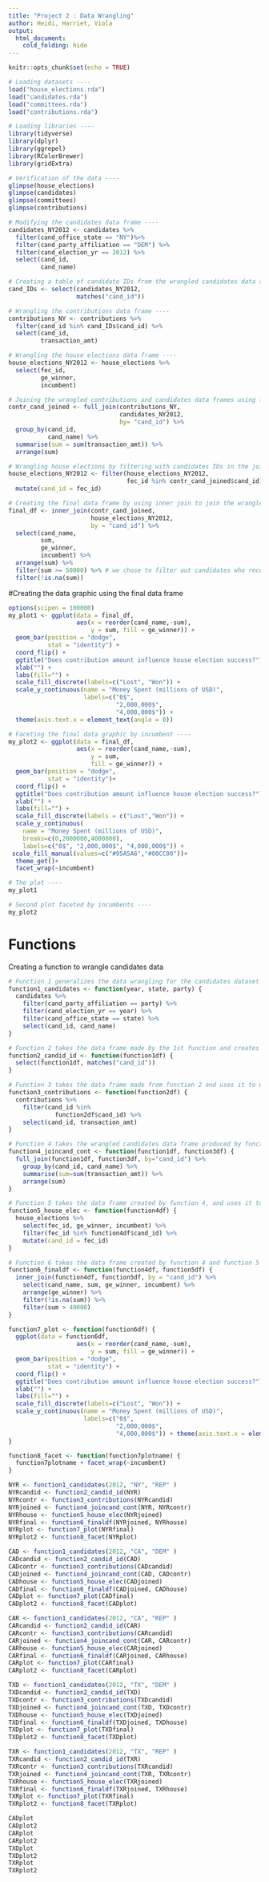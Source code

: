 ```yaml
---
title: "Project 2 : Data Wrangling"
author: Heidi, Harriet, Viola 
output: 
  html_document:
    cold_folding: hide
---
```

```r
knitr::opts_chunk$set(echo = TRUE)
```



```r
# Loading datasets ----
load("house_elections.rda")
load("candidates.rda")
load("committees.rda")
load("contributions.rda")
```


```r
# Loading libraries ----
library(tidyverse)
library(dplyr)
library(ggrepel)
library(RColorBrewer)
library(gridExtra)
```

```r
# Verification of the data ----
glimpse(house_elections)
glimpse(candidates)
glimpse(committees)
glimpse(contributions)
```

```r
# Modifying the candidates data frame ----
candidates_NY2012 <- candidates %>%
  filter(cand_office_state == "NY")%>%
  filter(cand_party_affiliation == "DEM") %>%
  filter(cand_election_yr == 2012) %>%
  select(cand_id, 
         cand_name)
```

```r
# Creating a table of candidate IDs from the wrangled candidates data set ----
cand_IDs <- select(candidates_NY2012,
                   matches("cand_id"))
```

```r
# Wrangling the contributions data frame ----
contributions_NY <- contributions %>% 
  filter(cand_id %in% cand_IDs$cand_id) %>%
  select(cand_id, 
         transaction_amt)
```

```r
# Wrangling the house elections data frame ----
house_elections_NY2012 <- house_elections %>%
  select(fec_id, 
         ge_winner, 
         incumbent)
```

```r
# Joining the wrangled contributions and candidates data frames using full_join ----
contr_cand_joined <- full_join(contributions_NY,
                               candidates_NY2012, 
                               by= "cand_id") %>%
  group_by(cand_id, 
           cand_name) %>%
  summarise(sum = sum(transaction_amt)) %>%
  arrange(sum)
```

```r
# Wrangling house elections by filtering with candidates IDs in the joined candidate and contribution data frame ----
house_elections_NY2012 <- filter(house_elections_NY2012,
                                 fec_id %in% contr_cand_joined$cand_id) %>%
  mutate(cand_id = fec_id)
```

```r
# Creating the final data frame by using inner join to join the wrangled house election and the previously joined data frame of candidates and contributions ----
final_df <- inner_join(contr_cand_joined,
                       house_elections_NY2012, 
                       by = "cand_id") %>%
  select(cand_name, 
         sum, 
         ge_winner, 
         incumbent) %>%
  arrange(sum) %>%
  filter(sum >= 50000) %>% # we chose to filter out candidates who received less than 50 000 dollars 
  filter(!is.na(sum))
```
#Creating the data graphic using the final data frame

```r
options(scipen = 100000)
my_plot1 <- ggplot(data = final_df, 
                   aes(x = reorder(cand_name,-sum), 
                       y = sum, fill = ge_winner)) + 
  geom_bar(position = "dodge",
           stat = "identity") +
  coord_flip() +
  ggtitle("Does contribution amount influence house election success?") +
  xlab("") +
  labs(fill="") +
  scale_fill_discrete(labels=c("Lost", "Won")) +
  scale_y_continuous(name = "Money Spent (millions of USD)",                breaks=c(0,2000000,4000000),
                     labels=c("0$", 
                              "2,000,000$",
                              "4,000,000$")) + 
  theme(axis.text.x = element_text(angle = 0))
```



```r
# Faceting the final data graphic by incumbent ----
my_plot2 <- ggplot(data = final_df, 
                   aes(x = reorder(cand_name,-sum),
                       y = sum, 
                       fill = ge_winner)) + 
  geom_bar(position = "dodge",
           stat = "identity")+
  coord_flip() +
  ggtitle("Does contribution amount influence house election success?") +
  xlab("") +
  labs(fill="") +
  scale_fill_discrete(labels = c("Lost","Won")) +
  scale_y_continuous(
    name = "Money Spent (millions of USD)",
    breaks=c(0,2000000,4000000),
    labels=c("0$", "2,000,000$", "4,000,000$")) +
 scale_fill_manual(values=c("#95A5A6","#00CC00"))+
  theme_get()+
  facet_wrap(~incumbent)
```




```r
# The plot ----
my_plot1  
```

```r
# Second plot faceted by incumbents ----
my_plot2
```



# Functions

Creating a function to wrangle candidates data
```r
# Function 1 generalizes the data wrangling for the candidates dataset ----
function1_candidates <- function(year, state, party) {
  candidates %>%
    filter(cand_party_affiliation == party) %>%
    filter(cand_election_yr == year) %>%
    filter(cand_office_state == state) %>%
    select(cand_id, cand_name) 
}
```

```r
# Function 2 takes the data frame made by the 1st function and creates a list of the candidate IDs from that data frame ----
function2_candid_id <- function(function1df) {
  select(function1df, matches("cand_id"))
}
```

```r
# Function 3 takes the data frame made from function 2 and uses it to wrangle the contributions data frame ----
function3_contributions <- function(function2df) {
  contributions %>%
    filter(cand_id %in%
             function2df$cand_id) %>%
    select(cand_id, transaction_amt)
}
```

```r
# Function 4 takes the wrangled candidates data frame produced by function 1 and the wrangled contribution data frame produced by function 3 and joins those two dataframes ----
function4_joincand_cont <- function(function1df, function3df) {
  full_join(function1df, function3df, by="cand_id") %>%
    group_by(cand_id, cand_name) %>%
    summarise(sum=sum(transaction_amt)) %>%
    arrange(sum)
}
```

```r
# Function 5 takes the data frame created by function 4, and uses it to wrangle the house elections data frame ----
function5_house_elec <- function(function4df) {
  house_elections %>% 
    select(fec_id, ge_winner, incumbent) %>%
    filter(fec_id %in% function4df$cand_id) %>%
    mutate(cand_id = fec_id)
}

```

```r
# Function 6 takes the data frame created by function 4 and function 5 and joins them to create the final data frame that will produce the overall analysis
function6_finaldf <- function(function4df, function5df) {
  inner_join(function4df, function5df, by = "cand_id") %>%
    select(cand_name, sum, ge_winner, incumbent) %>%
    arrange(ge_winner) %>%
    filter(!is.na(sum)) %>%
    filter(sum > 40000)
}
```

```r
function7_plot <- function(function6df) {
  ggplot(data = function6df, 
                   aes(x = reorder(cand_name,-sum), 
                       y = sum, fill = ge_winner)) + 
  geom_bar(position = "dodge",
           stat = "identity") +
  coord_flip() +
  ggtitle("Does contribution amount influence house election success?") +
  xlab("") +
  labs(fill="") +
  scale_fill_discrete(labels=c("Lost", "Won")) +
  scale_y_continuous(name = "Money Spent (millions of USD)",                breaks=c(0,2000000,4000000),
                     labels=c("0$", 
                              "2,000,000$",
                              "4,000,000$")) + theme(axis.text.x = element_text(angle = 0))
}
```

```r
function8_facet <- function(function7plotname) {
  function7plotname + facet_wrap(~incumbent)
}
```

```r
NYR <- function1_candidates(2012, "NY", "REP" )
NYRcandid <- function2_candid_id(NYR)
NYRcontr <- function3_contributions(NYRcandid)
NYRjoined <- function4_joincand_cont(NYR, NYRcontr)
NYRhouse <- function5_house_elec(NYRjoined)
NYRfinal <- function6_finaldf(NYRjoined, NYRhouse)
NYRplot <- function7_plot(NYRfinal)
NYRplot2 <- function8_facet(NYRplot)
```

```r
CAD <- function1_candidates(2012, "CA", "DEM" )
CADcandid <- function2_candid_id(CAD)
CADcontr <- function3_contributions(CADcandid)
CADjoined <- function4_joincand_cont(CAD, CADcontr)
CADhouse <- function5_house_elec(CADjoined)
CADfinal <- function6_finaldf(CADjoined, CADhouse)
CADplot <- function7_plot(CADfinal)
CADplot2 <- function8_facet(CADplot)
```

```r
CAR <- function1_candidates(2012, "CA", "REP" )
CARcandid <- function2_candid_id(CAR)
CARcontr <- function3_contributions(CARcandid)
CARjoined <- function4_joincand_cont(CAR, CARcontr)
CARhouse <- function5_house_elec(CARjoined)
CARfinal <- function6_finaldf(CARjoined, CARhouse)
CARplot <- function7_plot(CARfinal)
CARplot2 <- function8_facet(CARplot)
```

```r
TXD <- function1_candidates(2012, "TX", "DEM" )
TXDcandid <- function2_candid_id(TXD)
TXDcontr <- function3_contributions(TXDcandid)
TXDjoined <- function4_joincand_cont(TXD, TXDcontr)
TXDhouse <- function5_house_elec(TXDjoined)
TXDfinal <- function6_finaldf(TXDjoined, TXDhouse)
TXDplot <- function7_plot(TXDfinal)
TXDplot2 <- function8_facet(TXDplot)
```

```r
TXR <- function1_candidates(2012, "TX", "REP" )
TXRcandid <- function2_candid_id(TXR)
TXRcontr <- function3_contributions(TXRcandid)
TXRjoined <- function4_joincand_cont(TXR, TXRcontr)
TXRhouse <- function5_house_elec(TXRjoined)
TXRfinal <- function6_finaldf(TXRjoined, TXRhouse)
TXRplot <- function7_plot(TXRfinal)
TXRplot2 <- function8_facet(TXRplot)
```

```r
CADplot 
CADplot2
CARplot 
CARplot2
TXDplot 
TXDplot2
TXRplot
TXRplot2
```
